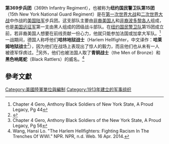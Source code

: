 '''第369步兵团'''（369th Infantry Regiment），也被称为'''纽约国民警卫队第15团'''（15th New York National Guard Regiment）是在[[第一次世界大战|第一次世界大战]]和[[二次世界大战|二次世界大战]]中作战的[[美国陆军|美国陆军]]步兵团。这支部队主要由[[非裔美国人|非裔美国人]]和[[非裔波多黎各人|非裔波多黎各人]]组成，也是[[美国远征军|美国远征军]]第一支由黑人组成的团级战斗部队。在[[纽约国民警卫队|纽约国民警卫队]]第15团成立前，若非裔美国人想要在前线贡献一份心力，他就只能参加法国或加拿大军队。<ref>Chapter 4 Gero, Anthony Black Soldiers of New York State, A Proud Legacy, Pg 44</ref>
一战期间，德国人称呼他们'''哈林地狱战士'''（Harlem Hellfighter，中文译作：'''哈莱姆地狱战士'''<ref>{{Cite web|title=第一次世界大战的哈莱姆地狱战士团（起源）|url=https://www.xiaohongshu.com/web-login/canvas?redirectPath=http%3A%2F%2Fwww.xiaohongshu.com%2Fdiscovery%2Fitem%2F61ea0d07000000002103eeac|access-date=2022-03-07|date=2022-01-21|work=小红书|language=zh}}</ref>），因为他们在战场上表现出了惊人的毅力，而且他们也从未有一人被德军俘虏过。<ref>Chapter 4 Gero, Anthony Black Soldiers of the New York State, A Proud Legacy, Pg 56</ref>另外，他们也被法国人取了'''青铜战士'''（the Men of Bronze）和'''黑色响尾蛇'''（Black Rattlers）的威名。<ref>Wang, Hansi Lo. "The Harlem Hellfighters: Fighting Racism In The Trenches Of WWI." NPR. NPR, n.d. Web. 16 Apr. 2014.</ref>

==參考文獻==
{{reflist}}

[[Category:美國陸軍單位與編制|Category:美國陸軍單位與編制]]
[[Category:1913年建立的军事组织|Category:1913年建立的军事组织]]